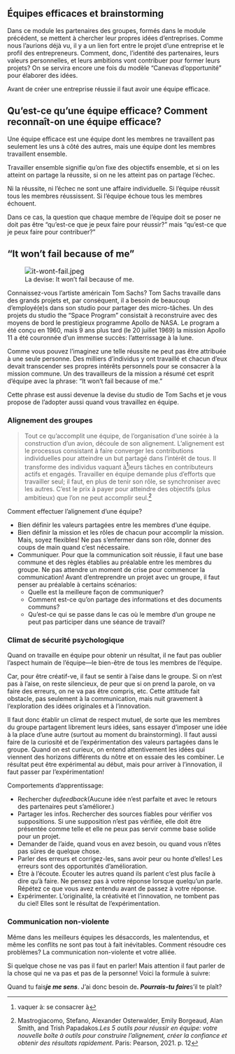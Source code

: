## Équipes efficaces et brainstorming

Dans ce module les partenaires des groupes, formés dans le module précédent, se mettent à chercher leur propres idées d’entreprises. Comme nous l’aurions déjà vu, il y a un lien fort entre le projet d’une entreprise et le profil des entrepreneurs. Comment, donc, l’identité des partenaires, leurs valeurs personnelles, et leurs ambitions vont contribuer pour former leurs projets? On se servira encore une fois du modèle "Canevas d’opportunité" pour élaborer des idées.

Avant de créer une entreprise réussie il faut avoir une équipe efficace.

<section id="questions-quest-ce-quune-équipe-efficace-comment-reconnaît-on-une-équipe-efficace" class="level2"><h2>Qu’est-ce qu’une équipe efficace? Comment reconnaît-on une équipe efficace?</h2><p>Une équipe efficace est une équipe dont les membres ne travaillent pas seulement les uns à côté des autres, mais une équipe dont les membres travaillent ensemble.</p><p>Travailler ensemble signifie qu’on fixe des objectifs ensemble, et si on les atteint on partage la réussite, si on ne les atteint pas on partage l’échec.</p><p>Ni la réussite, ni l’échec ne sont une affaire individuelle. Si l’équipe réussit tous les membres réussissent. Si l’équipe échoue tous les membres échouent.</p><p>Dans ce cas, la question que chaque membre de l’équipe doit se poser ne doit pas être “qu’est-ce que je peux faire pour réussir?” mais “qu’est-ce que je peux faire pour contribuer?”</p></section>

<section id="it-wont-fail-because-of-me" class="level2"><h2>“It won’t fail because of me”</h2><figure><img style="color: var(--ic-brand-font-color-dark); font-family: inherit; font-size: 1rem;" src="https://canvas.its.virginia.edu/courses/264/files/237986/preview" alt="it-wont-fail.jpeg" data-api-endpoint="https://canvas.its.virginia.edu/api/v1/courses/264/files/237986" data-api-returntype="File"><figcaption aria-hidden="true">La devise: It won’t fail because of me.</figcaption></figure><p>Connaissez-vous l’artiste américain Tom Sachs? Tom Sachs travaille dans des grands projets et, par conséquent, il a besoin de beaucoup d’employé(e)s dans son studio pour partager des micro-tâches. Un des projets du studio the “Space Program” consistait à reconstruire avec des moyens de bord le prestigieux programme Apollo de NASA. Le program a été conçu en 1960, mais 9 ans plus tard (le 20 juillet 1969) la mission Apollo 11 a été couronnée d’un immense succès: l’atterrissage à la lune.</p><p>Comme vous pouvez l’imaginez une telle réussite ne peut pas être attribuée à une seule personne. Des milliers d’individus y ont travaillé et chacun d’eux devait transcender ses propres intérêts personnels pour se consacrer à la mission commune. Un des travailleurs de la mission a résumé cet esprit d’équipe avec la phrase: “It won’t fail because of me.”</p><p>Cette phrase est aussi devenue la devise du studio de Tom Sachs et je vous propose de l’adopter aussi quand vous travaillez en équipe.</p><section id="alignement-des-groupes" class="level3"><h3>Alignement des groupes</h3><blockquote><p>Tout ce qu’accomplit une équipe, de l’organisation d’une soirée à la construction d’un avion, découle de son alignement. L’alignement est le processus consistant à faire converger les contributions individuelles pour atteindre un but partagé dans l’intérêt de tous. Il transforme des individus vaquant à<a id="fnref1" class="footnote-ref" role="doc-noteref" href="#fn1"><sup>1</sup></a><span></span>leurs tâches en contributeurs actifs et engagés. Travailler en équipe demande plus d’efforts que travailler seul; il faut, en plus de tenir son rôle, se synchroniser avec les autres. C’est le prix à payer pour atteindre des objectifs (plus ambitieux) que l’on ne peut accomplir seul.<a id="fnref2" class="footnote-ref" role="doc-noteref" href="#fn2"><sup>2</sup></a></p></blockquote><p>Comment effectuer l’alignement d’une équipe?</p><ul><li>Bien définir les valeurs partagées entre les membres d’une équipe.</li><li>Bien définir la mission et les rôles de chacun pour accomplir la mission. Mais, soyez flexibles! Ne pas s’enfermer dans son rôle, donner des coups de main quand c’est nécessaire.</li><li>Communiquer. Pour que la communication soit réussie, il faut une base commune et des règles établies au préalable entre les membres du groupe. Ne pas attendre un moment de crise pour commencer la communication! Avant d’entreprendre un projet avec un groupe, il faut penser au préalable à certains scénarios: <ul><li>Quelle est la meilleure façon de communiquer?</li><li>Comment est-ce qu’on partage des informations et des documents communs?</li><li>Qu’est-ce qui se passe dans le cas où le membre d’un groupe ne peut pas participer dans une séance de travail?</li></ul></li></ul></section><section id="climat-de-sécurité-psychologique" class="level3"><h3>Climat de sécurité psychologique</h3><p>Quand on travaille en équipe pour obtenir un résultat, il ne faut pas oublier l’aspect humain de l’équipe—le bien-être de tous les membres de l’équipe.</p><p>Car, pour être créatif-ve, il faut se sentir à l’aise dans le groupe. Si on n’est pas à l’aise, on reste silencieux, de peur que si on prend la parole, on va faire des erreurs, on ne va pas être compris, etc. Cette attitude fait obstacle, pas seulement à la communication, mais nuit gravement à l’exploration des idées originales et à l’innovation.</p><p>Il faut donc établir un climat de respect mutuel, de sorte que les membres du groupe partagent librement leurs idées, sans essayer d’imposer une idée à la place d’une autre (surtout au moment du brainstorming). Il faut aussi faire de la curiosité et de l’expérimentation des valeurs partagées dans le groupe. Quand on est curieux, on entend attentivement les idées qui viennent des horizons différents du nôtre et on essaie des les combiner. Le résultat peut être expérimental au début, mais pour arriver à l’innovation, il faut passer par l’expérimentation!</p><p>Comportements d’apprentissage:</p><ul><li>Rechercher du<span></span><em>feedback</em><span></span>(Aucune idée n’est parfaite et avec le retours des partenaires peut s’améliorer.)</li><li>Partager les infos. Rechercher des sources fiables pour vérifier vos suppositions. Si une supposition n’est pas vérifiée, elle doit être présentée comme telle et elle ne peux pas servir comme base solide pour un projet.</li><li>Demander de l’aide, quand vous en avez besoin, ou quand vous n’êtes pas sûres de quelque chose.</li><li>Parler des erreurs et corrigez-les, sans avoir peur ou honte d’elles! Les erreurs sont des opportunités d’amélioration.</li><li>Être à l’écoute. Écouter les autres quand ils parlent c’est plus facile à dire qu’à faire. Ne pensez pas à votre réponse lorsque quelqu’un parle. Répétez ce que vous avez entendu avant de passez à votre réponse.</li><li>Expérimenter. L’originalité, la créativité et l’innovation, ne tombent pas du ciel! Elles sont le résultat de l’expérimentation.</li></ul></section><section id="communication-non-violente" class="level3"><h3>Communication non-violente</h3><p>Même dans les meilleurs équipes les désaccords, les malentendus, et même les conflits ne sont pas tout à fait inévitables. Comment résoudre ces problèmes? La communication non-violente et votre alliée.</p><p>Si quelque chose ne vas pas il faut en parler! Mais attention il faut parler de la chose qui ne va pas et pas de la personne! Voici la formule à suivre:</p><p>Quand tu fais<span></span><code>___</code><span></span>je me sens<span></span><code>___</code>. J’ai donc besoin de<span></span><code>___</code>. Pourrais-tu faire<span></span><code>___</code><span></span>s’il te plaît?</p></section></section>

<section id="brainstorming" class="level2"></section>

<section class="footnotes footnotes-end-of-document" role="doc-endnotes"><hr><ol><li id="fn1" role="doc-endnote"><p>vaquer à: se consacrer à<a class="footnote-back" role="doc-backlink" href="#fnref1">↩︎</a></p></li><li id="fn2" role="doc-endnote"><p>Mastrogiacomo, Stefano, Alexander Osterwalder, Emily Borgeaud, Alan Smith, and Trish Papadakos.<span></span><em>Les 5 outils pour réussir en équipe: votre nouvelle boîte à outils pour construire l’alignement, créer la confiance et obtenir des résultats rapidement</em>. Paris: Pearson, 2021. p.&nbsp;12<a class="footnote-back" role="doc-backlink" href="#fnref2">↩︎</a></p></li></ol></section>

